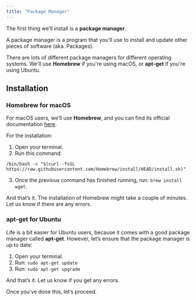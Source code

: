 ```yaml
---
title: "Package Manager"
---
```


The first thing we’ll install is a **package manager**.

A package manager is a program that you’ll use to install and update other pieces of software (aka. Packages).

There are lots of different package managers for different operating systems. We'll use **Homebrew** if you're using macOS, or **apt-get** if you're using Ubuntu.

## Installation

### Homebrew for macOS

For macOS users, we’ll use **Homebrew**, and you can find its official documentation [here](https://brew.sh/).

For the installation:

1. Open your terminal.
2. Run this command:

`/bin/bash -c "$(curl -fsSL https://raw.githubusercontent.com/Homebrew/install/HEAD/install.sh)"`

3. Once the previous command has finished running, run: `brew install wget`.

And that’s it. The installation of Homebrew might take a couple of minutes. Let us know if there are any errors.

### apt-get for Ubuntu

Life is a bit easier for Ubuntu users, because it comes with a good package manager called **apt-get**. However, let’s ensure that the package manager is up to date:

1. Open your terminal.
2. Run: `sudo apt-get update`
3. Run: `sudo apt-get upgrade`

And that’s it. Let us know if you get any errors.

Once you’ve done this, let’s proceed.

